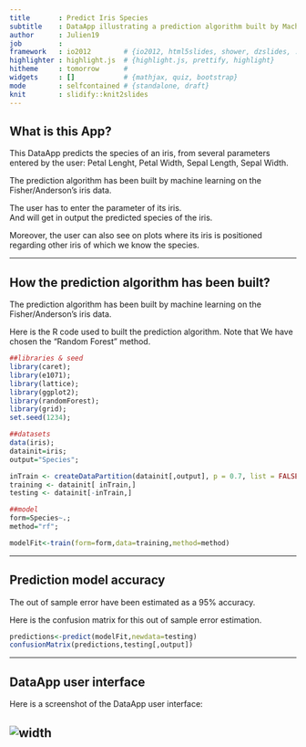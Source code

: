 ```yaml
---
title       : Predict Iris Species
subtitle    : DataApp illustrating a prediction algorithm built by Machine Learning
author      : Julien19
job         : 
framework   : io2012        # {io2012, html5slides, shower, dzslides, ...}
highlighter : highlight.js  # {highlight.js, prettify, highlight}
hitheme     : tomorrow      # 
widgets     : []            # {mathjax, quiz, bootstrap}
mode        : selfcontained # {standalone, draft}
knit        : slidify::knit2slides
---
```


## What is this App?

This DataApp predicts the species of an iris, from several parameters entered by the user: Petal Lenght, Petal Width, Sepal Length, Sepal Width.  

The prediction algorithm has been built by machine learning on the Fisher/Anderson's iris data.  

The user has to enter the parameter of its iris.  
And will get in output the predicted species of the iris.  

Moreover, the user can also see on plots where its iris is positioned regarding other iris of which we know the species.  

---

## How the prediction algorithm has been built?

The prediction algorithm has been built by machine learning on the Fisher/Anderson's iris data.

Here is the R code used to built the prediction algorithm. Note that We have chosen the "Random Forest" method.

```r
##libraries & seed
library(caret);
library(e1071);
library(lattice);
library(ggplot2);
library(randomForest);
library(grid);
set.seed(1234);
```
```r
##datasets
data(iris);
datainit=iris;
output="Species";

inTrain <- createDataPartition(datainit[,output], p = 0.7, list = FALSE)
training <- datainit[ inTrain,]
testing <- datainit[-inTrain,]

##model
form=Species~.;
method="rf";

modelFit<-train(form=form,data=training,method=method)
```

---

## Prediction model accuracy

The out of sample error have been estimated as a 95% accuracy.

Here is the confusion matrix for this out of sample error estimation.

```r
predictions<-predict(modelFit,newdata=testing)
confusionMatrix(predictions,testing[,output])
```

---

## DataApp user interface

Here is a screenshot of the DataApp user interface:  

![width](UI_screenshot.png)
---